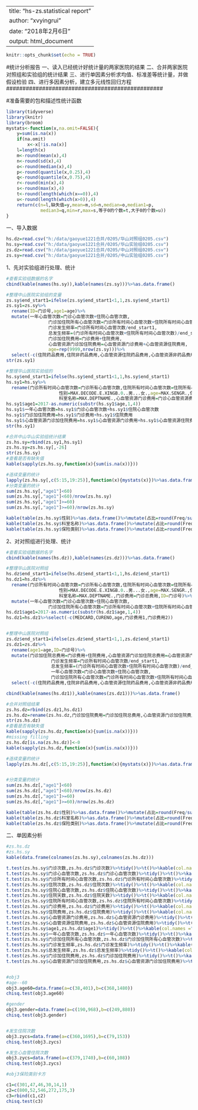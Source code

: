 ﻿---
title: "hs-zs.statistical report"
author: "xvyingrui"
date: "2018年2月6日"
output: html_document
---

```{r setup, include=FALSE}
knitr::opts_chunk$set(echo = TRUE)
```




#统计分析报告
一、读入已经统计好统计量的两家医院的结果
二、合并两家医院对照组和实验组的统计结果
三、进行单因素分析求均值、标准差等统计量，并做假设检验
四、进行多因素分析，建立多元线性回归方程
################################################

#准备需要的包和描述性统计函数
```{r}
library(tidyverse)
library(knitr)
library(broom)
mystats<-function(x,na.omit=FALSE){
    y=sum(is.na(x))
    if(na.omit)
        x<-x[!is.na(x)]
    l=length(x)
    m<-round(mean(x),4)
    n<-round(sd(x),4)
    o<-round(median(x),4)
    p<-round(quantile(x,0.25),4)
    q<-round(quantile(x,0.75),4)
    r<-round(min(x),4)
    s<-round(max(x),4)
    t<-round(length(which(x==0)),4)
    u<-round(length(which(x>0)),4)
    return(c(n=l,缺失值=y,mean=m,sd=n,median=o,median1=p,
             median3=q,min=r,max=s,等于0的个数=t,大于0的个数=u))
}

```
一、导入数据
```{r}
hs.dz=read.csv("h:/data/gaoyue1221合并/0205/华山对照组0205.csv")
hs.sy=read.csv("h:/data/gaoyue1221合并/0205/华山实验组0205.csv")
zs.dz=read.csv("h:/data/gaoyue1221合并/0205/中山对照组0205.csv")
zs.sy=read.csv("h:/data/gaoyue1221合并/0205/中山实验组0205.csv")
```

1、先对实验组进行处理、统计

```{r}
#查看实验组数据的名字
cbind(kable(names(hs.sy)),kable(names(zs.sy)))%>%as.data.frame()

```

```{r}
#整理中山医院实验组的变量
zs.sy$end_start1=ifelse(zs.sy$end_start1<1,1,zs.sy$end_start1)
zs.sy1=zs.sy%>%
  rename(ID=门诊号,age1=age)%>%
  mutate(一年心血管次数=门诊心血管次数+住院心血管次数,
                门诊加住院所有心血管次数=门诊所有时间心血管次数+住院所有时间心血管次数,
                门诊发生频率=门诊所有时间心血管次数/end_start1,
                总发生频率=(门诊所有时间心血管次数+住院所有时间心血管次数)/end_start1,
                门诊加住院费用=门诊费用+住院费用,
                心血管资源门诊加住院费用=心血管资源门诊费用+心血管资源住院费用,
                age=rep(9999,nrow(zs.sy)))%>%
  select(-c(住院药品费用,住院非药品费用,心血管资源住院药品费用,心血管资源非药品费用))
str(zs.sy1)
```

```{r}
#整理华山医院实验组的
hs.sy$end_start1=ifelse(hs.sy$end_start1<1,1,hs.sy$end_start1)
hs.sy1=hs.sy%>%
  rename(门诊所有时间心血管次数=门诊所有心血管次数,住院所有时间心血管次数=住院所有心血管次数,
                    性别=MAX.DECODE.E.XINGB.0..男...女.,age=MAX.SENGR.,保险类别=MAX.DECODE.E.JZFSM..1...自费..,
                    科室名称=MAX.DEPTNAME.,心血管资源门诊费用=门诊心血管资源费用)
hs.sy1$age1=2017-as.numeric(substr(hs.sy1$age,1,4))
hs.sy1$一年心血管次数=hs.sy1$门诊心血管次数+hs.sy1$住院心血管次数
hs.sy1$门诊加住院费用=hs.sy1$门诊费用+hs.sy1$住院费用
hs.sy1$心血管资源门诊加住院费用=hs.sy1$心血管资源门诊费用+hs.sy1$心血管资源住院费用
str(hs.sy1)

```

```{r}
#合并中山华山实验组统计结果
zs.hs.sy=rbind(zs.sy1,hs.sy1)
zs.hs.sy=zs.hs.sy[,-26]
str(zs.hs.sy)
#查看是否有缺失值
kable(sapply(zs.hs.sy,function(x){sum(is.na(x))}))

#连续变量的统计
lapply(zs.hs.sy[,c(5:15,19:25)],function(x){mystats(x)})%>%as.data.frame.list()%>%t()%>%kable()
#分类变量的统计
sum(zs.hs.sy[,"age1"]<60)
sum(zs.hs.sy[,"age1"]<60)/nrow(zs.hs.sy)
sum(zs.hs.sy[,"age1"]>=60)
sum(zs.hs.sy[,"age1"]>=60)/nrow(zs.hs.sy)

kable(table(zs.hs.sy$性别)%>%as.data.frame()%>%mutate(占比=round(Freq/sum(Freq),4)))
kable(table(zs.hs.sy$科室名称)%>%as.data.frame()%>%mutate(占比=round(Freq/sum(Freq),4))%>%arrange(desc(占比)))
kable(table(zs.hs.sy$保险类别)%>%as.data.frame()%>%mutate(占比=round(Freq/sum(Freq),4))%>%arrange(desc(占比)))
```

2、对对照组进行处理、统计

```{r}
#查看实验组数据的名字
cbind(kable(names(hs.dz)),kable(names(zs.dz)))%>%as.data.frame()

```

```{r}
#整理华山医院对照组
hs.dz$end_start1=ifelse(hs.dz$end_start1<1,1,hs.dz$end_start1)
hs.dz1=hs.dz%>%
  rename(门诊所有时间心血管次数=门诊所有心血管次数,住院所有时间心血管次数=住院所有心血管次数,
                    性别=MAX.DECODE.E.XINGB.0..男...女.,age=MAX.SENGR.,保险类别=MAX.DECODE.E.JZFSM..1...自费..,
                    科室名称=MAX.DEPTNAME.,门诊费用=门诊总费用,ID=门诊号)%>%
  mutate(一年心血管次数=门诊心血管次数+住院心血管次数,
                门诊加住院所有心血管次数=门诊所有时间心血管次数+住院所有时间心血管次数)
hs.dz1$age1=2017-as.numeric(substr(hs.dz1$age,1,4))
hs.dz1=hs.dz1%>%select(-c(MEDCARD,CURENO,age,门诊费用1,门诊费用2))


#整理中山医院对照组
zs.dz$end_start1=ifelse(zs.dz$end_start1<1,1,zs.dz$end_start1)
zs.dz1=zs.dz%>%
  rename(age1=age,ID=门诊号)%>%
  mutate(门诊加住院总费用=门诊费用+住院费用,心血管资源门诊加住院总费用=心血管资源门诊费用+心血管资源住院费用,
                 门诊发生频率=门诊所有时间心血管次数/end_start1,
                 总发生频率=(门诊所有时间心血管次数+住院所有时间心血管次数)/end_start1,
                 一年心血管次数=门诊心血管次数+住院心血管次数,
                 门诊加住院所有心血管次数=门诊所有时间心血管次数+住院所有时间心血管次数)%>%
  select(-c(住院药品费用,住院非药品费用,心血管资源住院药品费用,心血管资源非药品费用))

cbind(kable(names(hs.dz1)),kable(names(zs.dz1)))%>%as.data.frame()

```

```{r}
#合并对照组结果
zs.hs.dz=rbind(zs.dz1,hs.dz1)
zs.hs.dz=rename(zs.hs.dz,门诊加住院费用=门诊加住院总费用,心血管资源门诊加住院费用=心血管资源门诊加住院总费用)
str(zs.hs.dz)
#查看是否有缺失值
kable(sapply(zs.hs.dz,function(x){sum(is.na(x))}))
#missing filling
zs.hs.dz[is.na(zs.hs.dz)]<-0
kable(sapply(zs.hs.dz,function(x){sum(is.na(x))}))

#连续变量的统计
lapply(zs.hs.dz[,c(5:15,19:25)],function(x){mystats(x)})%>%as.data.frame.list()%>%t()%>%kable()


#分类变量的统计
sum(zs.hs.dz[,"age1"]<60)
sum(zs.hs.dz[,"age1"]<60)/nrow(zs.hs.dz)
sum(zs.hs.dz[,"age1"]>=60)
sum(zs.hs.dz[,"age1"]>=60)/nrow(zs.hs.dz)

kable(table(zs.hs.dz$性别)%>%as.data.frame()%>%mutate(占比=round(Freq/sum(Freq),4)))
kable(table(zs.hs.dz$科室名称)%>%as.data.frame()%>%mutate(占比=round(Freq/sum(Freq),4))%>%arrange(desc(占比)))
kable(table(zs.hs.dz$保险类别)%>%as.data.frame()%>%mutate(占比=round(Freq/sum(Freq),4))%>%arrange(desc(占比)))

```


二、单因素分析

```{r}
#zs.hs.dz
#zs.hs.sy
kable(data.frame(colnames(zs.hs.sy),colnames(zs.hs.dz)))

t.test(zs.hs.sy$门诊次数,zs.hs.dz$门诊次数)%>%tidy()%>%t()%>%kable(col.names ="门诊次数")
t.test(zs.hs.sy$门诊心血管次数,zs.hs.dz$门诊心血管次数)%>%tidy()%>%t()%>%kable(col.names ="门诊心血管次数")
t.test(zs.hs.sy$门诊所有时间心血管次数,zs.hs.dz$门诊所有时间心血管次数)%>%tidy()%>%t()%>%kable(col.names ="门诊所有时间心血管次数")
t.test(zs.hs.sy$住院次数,zs.hs.dz$住院次数)%>%tidy()%>%t()%>%kable(col.names ="住院次数")
t.test(zs.hs.sy$住院心血管次数,zs.hs.dz$住院心血管次数)%>%tidy()%>%t()%>%kable(col.names ="住院心血管次数")
t.test(zs.hs.sy$住院天数,zs.hs.dz$住院天数)%>%tidy()%>%t()%>%kable(col.names ="住院天数")
t.test(zs.hs.sy$住院所有时间心血管次数,zs.hs.dz$住院所有时间心血管次数)%>%tidy()%>%t()%>%kable(col.names ="住院所有时间心血管次数")
t.test(zs.hs.sy$门诊费用,zs.hs.dz$门诊费用)%>%tidy()%>%t()%>%kable(col.names ="门诊费用")
t.test(zs.hs.sy$住院费用,zs.hs.dz$住院费用)%>%tidy()%>%t()%>%kable(col.names ="住院费用")
t.test(zs.hs.sy$心血管资源门诊费用,zs.hs.dz$心血管资源门诊费用)%>%tidy()%>%t()%>%kable(col.names = "心血管资源门诊费用")
t.test(zs.hs.sy$心血管资源住院费用,zs.hs.dz$心血管资源住院费用)%>%tidy()%>%t()%>%kable(col.names ="心血管资源住院费用")
t.test(zs.hs.sy$age1,zs.hs.dz$age1)%>%tidy()%>%t()%>%kable(col.names ="age1")
t.test(zs.hs.sy$一年心血管次数,zs.hs.dz$一年心血管次数)%>%tidy()%>%t()%>%kable(col.names ="一年心血管次数")
t.test(zs.hs.sy$门诊加住院所有心血管次数,zs.hs.dz$门诊加住院所有心血管次数)%>%tidy()%>%t()%>%kable(col.names ="门诊加住院所有心血管次数")
t.test(zs.hs.sy$门诊发生频率,zs.hs.dz$门诊发生频率)%>%tidy()%>%t()%>%kable(col.names ="门诊发生频率")
t.test(zs.hs.sy$总发生频率,zs.hs.dz$总发生频率)%>%tidy()%>%t()%>%kable(col.names ="总发生频率")
t.test(zs.hs.sy$门诊加住院费用,zs.hs.dz$门诊加住院费用)%>%tidy()%>%t()%>%kable(col.names ="门诊加住院费用")
t.test(zs.hs.sy$心血管资源门诊加住院费用,zs.hs.dz$心血管资源门诊加住院费用)%>%tidy()%>%t()%>%kable(col.names ='心血管资源门诊加住院费用')


#obj3
#age--60
obj3.age60=data.frame(a=c(38,401),b=c(368,1480))
chisq.test(obj3.age60)

#gender
obj3.gender=data.frame(a=c(190,968),b=c(249,880))
chisq.test(obj3.gender)


#发生住院次数
obj3.zycs=data.frame(a=c(360,1695),b=c(79,153))
chisq.test(obj3.zycs)

#发生心血管住院次数
obj3.zycs=data.frame(a=c(379,1740),b=c(60,108))
chisq.test(obj3.zycs)

#obj3保险类别卡方

c1=c(301,47,46,30,14,1)
c2=c(800,52,546,272,175,3)
c3=rbind(c1,c2)
chisq.test(c3)



```














